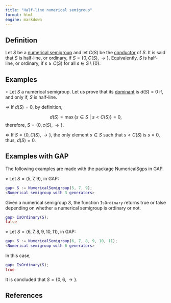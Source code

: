 ```yaml
---
title: "Half-line numerical semigroup"
format: html
engine: markdown
---
```


<!-- Definición de Num. Sem. -->

## Definition

Let $S$ be a [numerical semigroup](../Basic-concepts/Numerical-semigroup.qmd) and let $C(S)$ be the [conductor](../Basic-concepts/Conductor.qmd) of $S$. It is said that $S$ is half-line, or ordinary, if $S= \{0, C(S), \rightarrow\}$. Equivalently, $S$ is half-line, or ordinary, if $s \ge C(S)$ for all $s \in S \setminus \{0\}$.

## Examples

$\circ$ Let $S$ a numerical semigroup. Let us prove that its [dominant](../Basic-concepts/Dominant.qmd) is $d(S) = 0$ if, and only if, $S$ is half-line.

$\Rightarrow$ If $d(S) = 0$, by definition,

$$
 d(S) = \max \{s \in S ~ | ~ s < C(S) \} = 0,
 $$ therefore, $S = \{0, c(S), \rightarrow \}$.

$\Leftarrow$ If $S = \{0, C(S), \rightarrow\}$, the only element $s \in S$ such that $s < C(S)$ is $s = 0$, thus, $d(S) = 0$.

## Examples with GAP

The following examples are made with the package NumericalSgps in GAP.

$\diamond$ Let $S = \langle 5, 7, 9 \rangle$, in GAP:

``` gap
gap> S := NumericalSemigroup(5, 7, 9);
<Numerical semigroup with 3 generators>
```

Given a numerical semigroup $S$, the function `IsOrdinary` returns true or false depending on whether a numerical semigroup is ordinary or not.

``` gap
gap> IsOrdinary(S);
false
```

$\diamond$ Let $S = \langle 6, 7, 8, 9, 10, 11 \rangle$, in GAP:

``` gap
gap> S := NumericalSemigroup(6, 7, 8, 9, 10, 11);
<Numerical semigroup with 6 generators>
```

In this case,

``` gap
gap> IsOrdinary(S);
true
```

It is concluded that $S = \{0, 6, \rightarrow\}$.

## References

